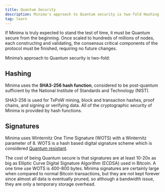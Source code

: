 ---
title: Quantum Security
description: Minima's approach to Quantum security is two-fold Hashing and Signatures.
tag: learn
---



If Minima is truly expected to stand the test of time, it must be Quantum secure from the beginning. Once scaled to hundreds of millions  of nodes, each constructing and validating, the consensus critical components of the protocol must be finished, requiring no future changes.

Minima’s approach to Quantum security is two-fold:
## Hashing

Minima uses the **SHA3-256 hash function**, considered to be post-quantum sufficient by the National Institute of Standards and Technology (NIST).

SHA3-256 is used for TxPoW mining, block and transaction hashes, proof chains, and signing or verifying data. All of the cryptographic security of Minima is provided by hash functions.

## Signatures

Minima uses Winternitz One Time Signature (WOTS) with a Winternitz parameter of 8. WOTS is a hash based digital signature scheme which is considered [Quantum resistant](https://eprint.iacr.org/2011/191.pdf).

The cost of being Quantum secure is that signatures are at least 10-20x as big as Elliptic Curve Digital Signature Algorithm (ECDSA) used in Bitcoin. A one time use WOTS is 400-800 bytes. Minima signatures are certainly large when compared to normal Bitcoin transactions, but they are not kept forever since almost all data is eventually pruned, so although a bandwidth issue, they are only a temporary storage overhead.